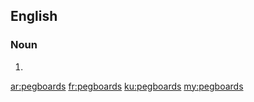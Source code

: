 ==English==

===Noun===
{{head|en|plural}}

# {{plural of|pegboard|lang=en}}

[[ar:pegboards]]
[[fr:pegboards]]
[[ku:pegboards]]
[[my:pegboards]]